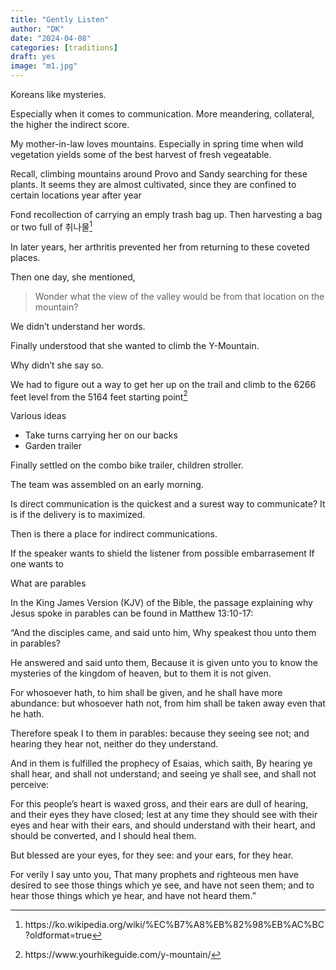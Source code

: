```yaml
---
title: "Gently Listen"
author: "DK"
date: "2024-04-08"
categories: [traditions]
draft: yes
image: "m1.jpg"
---
```


Koreans like mysteries.

Especially when it comes to communication.
More meandering, collateral, the higher the indirect score.

My mother-in-law loves mountains.
Especially in spring time when wild vegetation yields some of the best harvest of fresh vegeatable.

Recall, climbing mountains around Provo and Sandy searching for these plants.
It seems they are almost cultivated, since they are confined to certain locations year after year

Fond recollection of carrying an emply trash bag up.
Then harvesting a bag or two full of 취나물^[https://ko.wikipedia.org/wiki/%EC%B7%A8%EB%82%98%EB%AC%BC?oldformat=true]

In later years, her arthritis prevented her from returning to these coveted places.

Then one day, she mentioned, 

> Wonder what the view of the valley would be from that location on the mountain?

We didn't understand her words.

Finally understood that she wanted to climb the Y-Mountain.

Why didn't she say so.

We had to figure out a way to get her up on the trail and climb to the 6266 feet level from the 5164 feet starting point^[https://www.yourhikeguide.com/y-mountain/]

Various ideas

- Take turns carrying her on our backs
- Garden trailer

Finally settled on the combo bike trailer, children stroller.

The team was assembled on an early morning.



Is direct communication is the quickest and a surest way to communicate?
It is if the delivery is to maximized.

Then is there a place for indirect communications.

If the speaker wants to shield the listener from  possible embarrasement
If one wants to 

What are parables


In the King James Version (KJV) of the Bible, the passage explaining why Jesus spoke in parables can be found in Matthew 13:10-17:

"And the disciples came, and said unto him, Why speakest thou unto them in parables?

He answered and said unto them, Because it is given unto you to know the mysteries of the kingdom of heaven, but to them it is not given.

For whosoever hath, to him shall be given, and he shall have more abundance: but whosoever hath not, from him shall be taken away even that he hath.

Therefore speak I to them in parables: because they seeing see not; and hearing they hear not, neither do they understand.

And in them is fulfilled the prophecy of Esaias, which saith, By hearing ye shall hear, and shall not understand; and seeing ye shall see, and shall not perceive:

For this people's heart is waxed gross, and their ears are dull of hearing, and their eyes they have closed; lest at any time they should see with their eyes and hear with their ears, and should understand with their heart, and should be converted, and I should heal them.

But blessed are your eyes, for they see: and your ears, for they hear.

For verily I say unto you, That many prophets and righteous men have desired to see those things which ye see, and have not seen them; and to hear those things which ye hear, and have not heard them."


